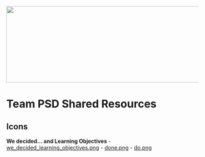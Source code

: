 <img src = "https://github.com/lzim/teampsd/blob/teampsd_style/teampsd_logo/team_psd_logo_sm.png"
     height = "200" width = "600">  

# Team PSD Shared Resources

## Icons

**We decided... and Learning Objectives**
- [we_decided_learning_objectives.png](https://github.com/lzim/teampsd/blob/master/resources/icons/we_decided_learning_objectives.png)
- [done.png](https://github.com/lzim/teampsd/blob/master/resources/icons/done.png)
- [do.png](https://github.com/lzim/teampsd/blob/master/resources/icons/do.png)
